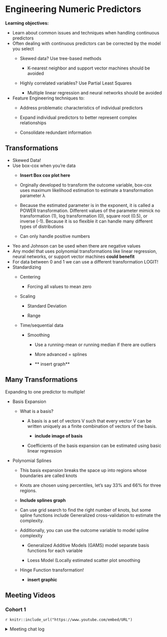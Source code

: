 # Engineering Numeric Predictors

**Learning objectives:**

-   Learn about common issues and techniques when handling continuous predictors
-   Often dealing with continuous predictors can be corrected by the model you select
    -   Skewed data? Use tree-based methods

        -   K-nearest neighbor and support vector machines should be avoided

    -   Highly correlated variables? Use Partial Least Squares

        -   Multiple linear regression and neural networks should be avoided
-   Feature Engineering techniques to:
    -   Address problematic characteristics of individual predictors

    -   Expand individual predictors to better represent complex relationships

    -   Consolidate redundant information

## Transformations

-   Skewed Data!
-   Use box-cox when you're data
    -   **Insert Box cox plot here**

    -   Orginally developed to transform the outcome variable, box-cox uses maximum likelihood estimation to estimate a transformation parameter λ

    -   Because the estimated parameter is in the exponent, it is called a POWER transformation. Different values of the parameter mimick no transformation (1), log transformation (0), square root (0.5), or inverse (-1). Because it is so flexible it can handle many different types of distributions

    -   Can only handle positive numbers
-   Yeo and Johnson can be used when there are negative values
-   Any model that uses polynomial transformations like linear regression, neural networks, or support vector machines **could benefit**\
-   For data between 0 and 1 we can use a different transformation LOGIT!
-   Standardizing
    -   Centering

        -   Forcing all values to mean zero \

    -   Scaling

        -   Standard Deviation

        -   Range

    -   Time/sequential data

        -   Smoothing

            -   Use a running-mean or running median if there are outliers

            -   More advanced = splines

            -   \*\* insert graph\*\*

## Many Transformations

Expanding to one predictor to multiple!

-   Basis Expansion

    -   What is a basis?

        -   A basis is a set of vectors V such that every vector V can be written uniquely as a finite combination of vectors of the basis.

            -   **include image of basis**

        -   Coefficients of the basis expansion can be estimated using basic linear regression

-   Polynomial Splines

    -   This basis expansion breaks the space up into regions whose boundaries are called knots

    -   Knots are chosen using percentiles, let's say 33% and 66% for three regions.

    -   **Include splines graph**

    -   Can use grid search to find the right number of knots, but some spline functions include Generalized cross-validation to estimate the complexity.

    -   Additionally, you can use the outcome variable to model spline complexity

        -   Generalized Additive Models (GAMS) model separate basis functions for each variable

        -   Loess Model (Locally estimated scatter plot smoothing

    -   Hinge Function transformation!

        -   **insert graphic**

## Meeting Videos

### Cohort 1

`r knitr::include_url("https://www.youtube.com/embed/URL")`

<details>

<summary>Meeting chat log</summary>

    LOG

</details>
